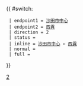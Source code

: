{{ #switch: {{{format|}}}
  | endpoint1 = [[沙田市中心巴士總站|沙田市中心]]
  | endpoint2 = [[西貢公共運輸交匯處|西貢]]
  | direction = 2
  | status =
  | inline = [[沙田市中心巴士總站|沙田市中心]] ↔ [[西貢公共運輸交匯處|西貢]]
  | normal = 
  | full =
}}<noinclude>[[Category:九龍巴士路線模板|2]]</noinclude>